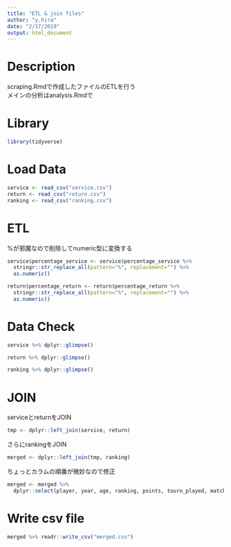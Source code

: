 ```yaml
---
title: "ETL & join files"
author: "y.hira"
date: "2/17/2019"
output: html_document
---
```


# Description

scraping.Rmdで作成したファイルのETLを行う  
メインの分析はanalysis.Rmdで

# Library
```r
library(tidyverse)
```


# Load Data
```r
service <- read_csv("service.csv")
return <- read_csv("return.csv")
ranking <- read_csv("ranking.csv")
```

# ETL
%が邪魔なので削除してnumeric型に変換する  
```r
service$percentage_service <- service$percentage_service %>%  
  stringr::str_replace_all(pattern="%", replacement="") %>% 
  as.numeric()

return$percentage_return <- return$percentage_return %>%  
  stringr::str_replace_all(pattern="%", replacement="") %>% 
  as.numeric()
```

# Data Check
```r
service %>% dplyr::glimpse()
```

```r
return %>% dplyr::glimpse()
```

```r
ranking %>% dplyr::glimpse()
```

# JOIN
serviceとreturnをJOIN
```r
tmp <- dplyr::left_join(service, return)
```

さらにrankingをJOIN
```r
merged <- dplyr::left_join(tmp, ranking)
```

ちょっとカラムの順番が微妙なので修正
```r
merged <- merged %>% 
  dplyr::select(player, year, age, ranking, points, tourn_played, matches, percentage_service, percentage_return, games_won_service, games_total_service, games_won_return, games_total_return)
```

# Write csv file
```r
merged %>% readr::write_csv("merged.csv")
```
